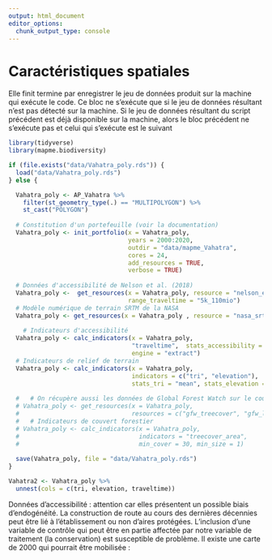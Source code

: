 ```yaml
---
output: html_document
editor_options: 
  chunk_output_type: console
---
```

# Caractéristiques spatiales

Elle finit termine par enregistrer le jeu de données produit sur la machine qui exécute le code. Ce bloc ne s'exécute que si le jeu de données résultant n'est pas détecté sur la machine. Si le jeu de données résultant du script précédent est déjà disponible sur la machine, alors le bloc précédent ne s'exécute pas et celui qui s'exécute est le suivant

```r
library(tidyverse)
library(mapme.biodiversity)

if (file.exists("data/Vahatra_poly.rds")) {
  load("data/Vahatra_poly.rds")
} else {

  Vahatra_poly <- AP_Vahatra %>%
    filter(st_geometry_type(.) == "MULTIPOLYGON") %>%
    st_cast("POLYGON")
  
  # Constitution d'un portefeuille (voir la documentation)
  Vahatra_poly <- init_portfolio(x = Vahatra_poly, 
                                 years = 2000:2020,
                                 outdir = "data/mapme_Vahatra",
                                 cores = 24,
                                 add_resources = TRUE,
                                 verbose = TRUE)
  
  # Données d'accessibilité de Nelson et al. (2018)
  Vahatra_poly <-  get_resources(x = Vahatra_poly, resource = "nelson_et_al",  
                                 range_traveltime = "5k_110mio")
  # Modèle numérique de terrain SRTM de la NASA
  Vahatra_poly <- get_resources(x = Vahatra_poly , resource = "nasa_srtm")
  
    # Indicateurs d'accessibilité
  Vahatra_poly <- calc_indicators(x = Vahatra_poly,
                                  "traveltime",  stats_accessibility = "mean",
                                  engine = "extract")
  # Indicateurs de relief de terrain
  Vahatra_poly <- calc_indicators(x = Vahatra_poly,
                                  indicators = c("tri", "elevation"),
                                  stats_tri = "mean", stats_elevation = "mean")
  
  #   # On récupère aussi les données de Global Forest Watch sur le couver forestier
  # Vahatra_poly <- get_resources(x = Vahatra_poly, 
  #                               resources = c("gfw_treecover", "gfw_lossyear"))
  #   # Indicateurs de couvert forestier
  # Vahatra_poly <- calc_indicators(x = Vahatra_poly,
  #                                 indicators = "treecover_area", 
  #                                 min_cover = 30, min_size = 1)
  
  save(Vahatra_poly, file = "data/Vahatra_poly.rds")
}

Vahatra2 <- Vahatra_poly %>%
  unnest(cols = c(tri, elevation, traveltime)) 

```

Données d'accessibilité : attention car elles présentent un possible biais d'endogénéité. La construction de route au cours des dernières décennies peut être lié à l'établissement ou non d'aires protégées. L'inclusion d'une variable de contrôle qui peut être en partie affectée par notre variable de traitement (la conservation) est susceptible de problème. Il existe une carte de 2000 qui pourrait être mobilisée : 